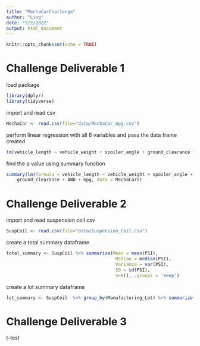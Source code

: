 ```yaml
---
title: "MechaCarChallenge"
author: "Ling"
date: "2/2/2022"
output: html_document
---
```


```r
knitr::opts_chunk$set(echo = TRUE)
```

# Challenge Deliverable 1

load package
```r
library(dplyr)
library(tidyverse)
```
import and read csv
```r
MechaCar <- read.csv(file="data/MechaCar_mpg.csv")
```
perform linear regression with all 6 variables and pass the data frame created
```r
lm(vehicle_length ~ vehicle_weight + spoiler_angle + ground_clearance + AWD + mpg, MechaCar)
```
find the p value using summary function
```r
summary(lm(formula = vehicle_length ~ vehicle_weight + spoiler_angle + 
    ground_clearance + AWD + mpg, data = MechaCar))
```

# Challenge Deliverable 2

import and read suspension coil csv
```r
SuspCoil <- read.csv(file="data/Suspension_Coil.csv")
```

create a total summary dataframe
```r
total_summary <- SuspCoil %>% summarize(Mean = mean(PSI),
                                         Median = median(PSI),
                                         Variance = var(PSI),
                                         SD = sd(PSI),
                                         n=n(), .groups = 'keep')
```

create a lot summary dataframe
```r
lot_summary <- SuspCoil  %>% group_by(Manufacturing_Lot) %>% summarize(Mean = mean(SuspCoil$PSI), Median = median(SuspCoil$PSI), Variance = var(SuspCoil$PSI), SD = sd(SuspCoil$PSI), n=n(), .groups = 'keep') 
```

# Challenge Deliverable 3

t-test 